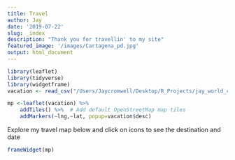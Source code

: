 ```yaml
---
title: Travel
author: Jay
date: '2019-07-22'
slug: _index
description: "Thank you for travellin' to my site"
featured_image: '/images/Cartagena_pd.jpg'
output: html_document
---
```



```r
library(leaflet)
library(tidyverse)
library(widgetframe)
vacation <- read_csv("/Users/Jaycromwell/Desktop/R_Projects/jay_world_cities - Sheet2.csv")

mp <-leaflet(vacation) %>%
    addTiles() %>%  # Add default OpenStreetMap map tiles
    addMarkers(~lng,~lat, popup=vacation$desc)

```

Explore my travel map below and click on icons to see the destination and date 

```r
frameWidget(mp)
```


